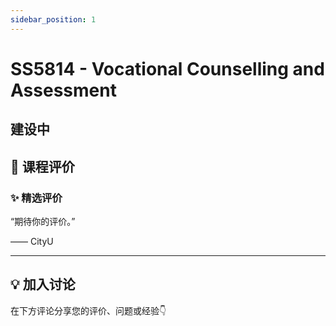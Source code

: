 ```yaml
---
sidebar_position: 1
---
```



# SS5814 - Vocational Counselling and Assessment

## 建设中

## **💬 课程评价**

### ✨ **精选评价**
<div className={commentStyles.commentBox}>
    <p className={commentStyles.commentText}>
        “期待你的评价。”
    </p>
    <p className={commentStyles.commentAuthor}>—— CityU</p>
</div>

---

## **💡 加入讨论**

在下方评论分享您的评价、问题或经验👇
<Utterances />
